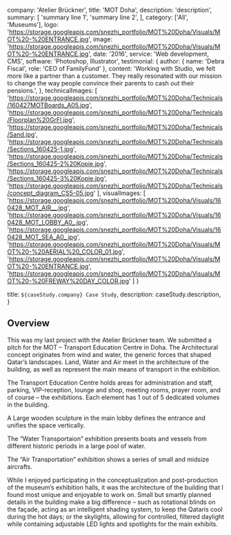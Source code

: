 
  company: 'Atelier Brückner',
  title: 'MOT Doha',
  description:
    'description',
  summary: [
    'summary line 1',
    'summary line 2',
  ],
  category: ['All', 'Museums'],
  logo: 'https://storage.googleapis.com/snezhi_portfolio/MOT%20Doha/Visuals/MOT%20-%20ENTRANCE.jpg',
  image: 'https://storage.googleapis.com/snezhi_portfolio/MOT%20Doha/Visuals/MOT%20-%20ENTRANCE.jpg',
  date: '2016',
  service: 'Web development, CMS',
  software: 'Photoshop, Illustrator',
  testimonial: {
    author: { name: 'Debra Fiscal', role: 'CEO of FamilyFund' },
    content:
      'Working with Studio, we felt more like a partner than a customer. They really resonated with our mission to change the way people convince their parents to cash out their pensions.',
  },
  technicalImages: [
    'https://storage.googleapis.com/snezhi_portfolio/MOT%20Doha/Technicals/160427MOTBoards_A05.jpg',
    'https://storage.googleapis.com/snezhi_portfolio/MOT%20Doha/Technicals/Floorplan%20GrFl.jpg',
    'https://storage.googleapis.com/snezhi_portfolio/MOT%20Doha/Technicals/Sand.jpg',
    'https://storage.googleapis.com/snezhi_portfolio/MOT%20Doha/Technicals/Sections_160425-1.jpg',
    'https://storage.googleapis.com/snezhi_portfolio/MOT%20Doha/Technicals/Sections_160425-2%20Kopie.jpg',
    'https://storage.googleapis.com/snezhi_portfolio/MOT%20Doha/Technicals/Sections_160425-3%20Kopie.jpg',
    'https://storage.googleapis.com/snezhi_portfolio/MOT%20Doha/Technicals/concept_diagram_CS5-05.jpg'
  ],
  visualImages: [
    'https://storage.googleapis.com/snezhi_portfolio/MOT%20Doha/Visuals/160428_MOT_AIR__.jpg',
    'https://storage.googleapis.com/snezhi_portfolio/MOT%20Doha/Visuals/160428_MOT_LOBBY_A0_.jpg',
    'https://storage.googleapis.com/snezhi_portfolio/MOT%20Doha/Visuals/160428_MOT_SEA_A0_.jpg',
    'https://storage.googleapis.com/snezhi_portfolio/MOT%20Doha/Visuals/MOT%20-%20AERIAL%20_COLOR_01.jpg',
    'https://storage.googleapis.com/snezhi_portfolio/MOT%20Doha/Visuals/MOT%20-%20ENTRANCE.jpg',
    'https://storage.googleapis.com/snezhi_portfolio/MOT%20Doha/Visuals/MOT%20-%20FREWAY%20DAY_COLOR.jpg'
  ]
}

  title: `${caseStudy.company} Case Study`,
  description: caseStudy.description,
}

## Overview

This was my last project with the Atelier Brückner team. We submitted a pitch for the MOT – Transport Education Centre in Doha. The Architectural concept originates from wind and water, the generic forces that shaped Qatar’s landscapes. Land, Water and Air meet in the architecture of the building, as well as represent the main means of transport in the exhibition. 

The Transport Education Centre holds areas for administration and staff, parking, VIP-reception, lounge and shop, meeting rooms, prayer room, and of course – the exhibitions. Each element has 1 out of 5 dedicated volumes in the building.

A Large wooden sculpture in the main lobby defines the entrance and unifies the space vertically.

The “Water Transportaion” exhibition presents boats and vessels from different historic periods in a large pool of water.

The “Air Transportation” exhibition shows a series of small and midsize aircrafts.

While I enjoyed participating in the conceptualization and post-production of the museum’s exhibition halls, it was the architecture of the building that I found most unique and enjoyable to work on. Small but smartly planned details in the building make a big difference – such as rotational blinds on the façade, acting as an intelligent shading system, to keep the Qataris cool during the hot days; or the skylights, allowing for controlled, filtered daylight while containing adjustable LED lights and spotlights for the main exhibits.



